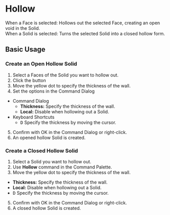 
# Hollow

<Reference shortcut="" command="Hollow" button="Right of Command Bar"  buttonIcon="button-hollow"/>

When a Face is selected: Hollows out the selected Face, creating an open void in the Solid. <br />
When a Solid is selected: Turns the selected Solid into a closed hollow form.

## Basic Usage

### Create an Open Hollow Solid

1. Select a Faces of the Solid you want to hollow out.
2. Click the button <ButtonIcon type="button-hollow" />
3. Move the yellow dot to specify the thickness of the wall.
4. Set the options in the Command Dialog
  - <Kst>Command Dialog</Kst>
    - **Thickness:** Specify the thickness of the wall.
    - **Local:** Disable when hollowing out a Solid.
  - <Kst>Keyboard Shortcuts</Kst>
    - <kbd>D</kbd> Specify the thickness by moving the cursor.
5. Confirm with OK in the Command Dialog or right-click.
6. An opened hollow Solid is created.

<VideoPlayer fileName="hollow"/>

### Create a Closed Hollow Solid

1. Select a Solid you want to hollow out.
2. Use **Hollow** command in the Command Palette.
3. Move the yellow dot to specify the thickness of the wall.
  - **Thickness:** Specify the thickness of the wall.
  - **Local:** Disable when hollowing out a Solid.
  - <kbd>D</kbd> Specify the thickness by moving the cursor.
5. Confirm with OK in the Command Dialog or right-click.
6. A closed hollow Solid is created.

<VideoPlayer fileName="hollow-solid"/>